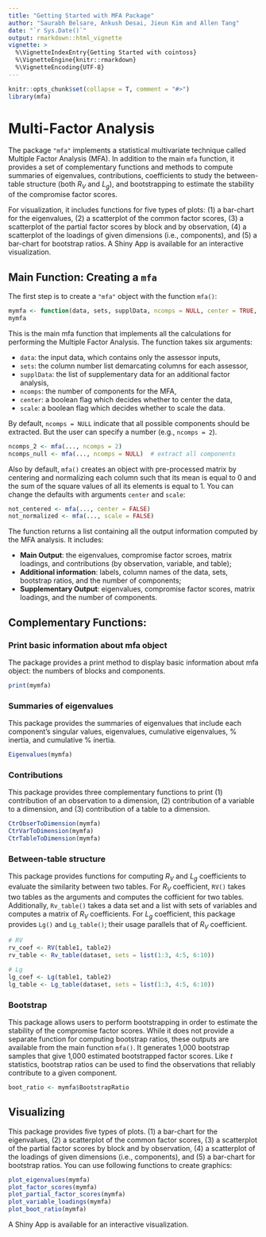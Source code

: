 ```yaml
---
title: "Getting Started with MFA Package"
author: "Saurabh Belsare, Ankush Desai, Jieun Kim and Allen Tang"
date: "`r Sys.Date()`"
output: rmarkdown::html_vignette
vignette: >
  %\VignetteIndexEntry{Getting Started with cointoss}
  %\VignetteEngine{knitr::rmarkdown}
  %\VignetteEncoding{UTF-8}
---
```


```r
knitr::opts_chunk$set(collapse = T, comment = "#>")
library(mfa)
```

# Multi-Factor Analysis

The package `"mfa"` implements a statistical multivariate technique called Multiple Factor Analysis (MFA). In addition to the main `mfa` function, it provides a set of complementary functions and methods to compute summaries of eigenvalues, contributions, coefficients to study the between-table structure (both $R_V$ and $L_g$), and bootstrapping to estimate the stability of the compromise factor scores. 


For visualization, it includes functions for five types of plots: (1) a bar-chart for the eigenvalues, (2) a scatterplot of the common factor scores, (3) a scatterplot of the partial factor scores by block and by observation, (4) a scatterplot of the loadings of given dimensions (i.e., components), and (5) a bar-chart for bootstrap ratios. A Shiny App is available for an interactive visualization.  


## Main Function: Creating a `mfa`

The first step is to create a `"mfa"` object with the function `mfa()`:

```r
mymfa <- function(data, sets, supplData, ncomps = NULL, center = TRUE, scale = TRUE)
mymfa
```

This is the main mfa function that implements all the calculations for performing the Multiple Factor Analysis. The function takes six arguments:

- `data`: the input data, which contains only the assessor inputs,
- `sets`: the column number list demarcating columns for each assessor,
- `supplData`: the list of supplementary data for an additional factor analysis,
- `ncomps`: the number of components for the MFA,
- `center`: a boolean flag which decides whether to center the data,
- `scale`: a boolean flag which decides whether to scale the data.


By default, `ncomps = NULL` indicate that all possible components should be extracted. But the user can specify a number (e.g., `ncomps = 2`). 
```r
ncomps_2 <- mfa(..., ncomps = 2)        
ncomps_null <- mfa(..., ncomps = NULL)  # extract all components
```

Also by default, `mfa()` creates an object with pre-processed matrix by centering and normalizing each column such that its mean is equal to 0 and the sum of the square values of all its elements is equal to 1. You can change the defaults with arguments `center` and `scale`:

```r
not_centered <- mfa(..., center = FALSE)
not_normalized <- mfa(..., scale = FALSE)
```


The function returns a list containing all the output information computed by the MFA analysis. It includes: 

- **Main Output**: the eigenvalues, compromise factor scroes, matrix loadings, and contributions (by observation, variable, and table);
- **Additional information**: labels, column names of the data, sets, bootstrap ratios, and the number of components; 
- **Supplementary Output**: eigenvalues, compromise factor scores, matrix loadings, and the number of components. 


## Complementary Functions: 

### Print basic information about mfa object
The package provides a print method to display basic information about mfa object: the numbers of blocks and components. 
```r
print(mymfa)
```

### Summaries of eigenvalues 
This package provides the summaries of eigenvalues that include each component's singular values, eigenvalues, cumulative eigenvalues, \% inertia, and cumulative \% inertia.   
```r
Eigenvalues(mymfa)
```


### Contributions
This package provides three complementary functions to print (1) contribution of an observation to a dimension, (2) contribution of a variable to a dimension, and (3) contribution of a table to a dimension. 
```r
CtrObserToDimension(mymfa)
CtrVarToDimension(mymfa)
CtrTableToDimension(mymfa)
```

### Between-table structure
This package provides functions for computing $R_V$ and $L_g$ coefficients to evaluate the similarity between two tables. For $R_V$ coefficient, `RV()` takes two tables as the arguments and computes the cofficient for two tables. Additionally, `Rv_table()` takes a data set and a list with sets of variables and computes a matrix of $R_V$ coefficients. For $L_g$ coefficient, this package provides `Lg()` and `Lg_table()`; their usage parallels that of $R_V$ coefficient.  

```r
# RV
rv_coef <- RV(table1, table2)
rv_table <- Rv_table(dataset, sets = list(1:3, 4:5, 6:10))

# Lg
lg_coef <- Lg(table1, table2)
lg_table <- Lg_table(dataset, sets = list(1:3, 4:5, 6:10))
```

### Bootstrap
This package allows users to perform bootstrapping in order to estimate the stability of the compromise factor scores.  While it does not provide a separate function for computing bootstrap ratios, these outputs are available from the main function `mfa()`. It generates 1,000 bootstrap samples that give 1,000 estimated bootstrapped factor scores. Like *t* statistics, bootstrap ratios can be used to find the observations that reliably contribute to a given component. 

```r
boot_ratio <- mymfa$BootstrapRatio
```


## Visualizing 

This package provides five types of plots. (1) a bar-chart for the eigenvalues, (2) a scatterplot of the common factor scores, (3) a scatterplot of the partial factor scores by block and by observation, (4) a scatterplot of the loadings of given dimensions (i.e., components), and (5) a bar-chart for bootstrap ratios. You can use following functions to create graphics:

```r
plot_eigenvalues(mymfa)
plot_factor_scores(mymfa)
plot_partial_factor_scores(mymfa)
plot_variable_loadings(mymfa)
plot_boot_ratio(mymfa)
```

A Shiny App is available for an interactive visualization.  


